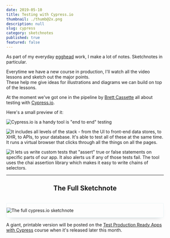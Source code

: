 ```yaml
---
date: 2019-05-10
title: Testing with Cypress.io
thumbnail: ./thumb@2x.png
description: null
slug: cypress
category: sketchnotes
published: true
featured: false
---
```


<div style ={{ maxWidth: '660px', margin: '0 auto' }}>

As part of my everyday [egghead](https://egghead.io) work, I make a lot of notes. Sketchnotes in particular.

Everytime we have a new course in production, I'll watch all the video lessons and sketch out the major points.  
These help me give ideas for illustrations and diagrams we can build on top of the lessons. 

At the moment we've got one in the pipeline by [Brett Cassette](http://twitter.com/brettcassette) all about testing with [Cypress.io](https://www.cypress.io/).

Here's a small preview of it:

![Cypress.io is a handy tool is "end to end" testing](./CyTesting01@2x.png)

![It includes all levels of the stack - from the UI to front-end data stores, to XHR, to APIs, to your database. It's able to test all of these at the same time. It runs a virtual browser that clicks through all the things on all the pages.](./CyTesting02@2x.png)

![It lets us write custom tests that "assert" true or false statements on specific parts of our app. It also alerts us if any of those tests fail. The tool uses the chai assertion library which makes it easy to write chains of selectors.](./CyTesting03@2x.png)

---

<h2 style="text-align: center;">The Full Sketchnote</h2>

<br />

<div style="border: 1px solid #e8f3f7; box-sizing: border-box; border-radius: 4px;
  box-shadow: 0px 8px 16px -12px rgba(120, 134, 138, 0.75);">

![The full cypress.io sketchnote](./Cypress_Sketchnotes.png)

</div>

A giant, printable version will be posted on the [Test Production Ready Apps with Cypress](https://egghead.io/courses/test-production-ready-apps-with-cypress?rc=272bjb) course when it's released later this month.

</div>
